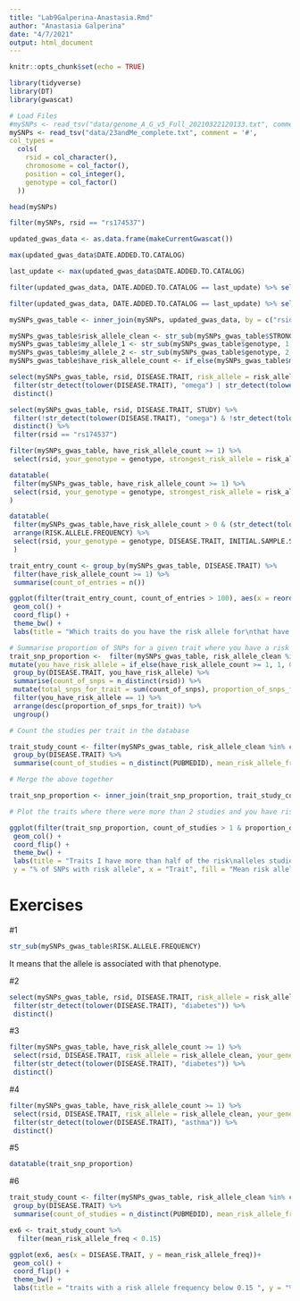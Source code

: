 ```yaml
---
title: "Lab9Galperina-Anastasia.Rmd"
author: "Anastasia Galperina"
date: "4/7/2021"
output: html_document
---
```


```r
knitr::opts_chunk$set(echo = TRUE)
```

```r
library(tidyverse)
library(DT)
library(gwascat)
```

```r
# Load Files 
#mySNPs <- read_tsv("data/genome_A_G_v5_Full_20210322120133.txt", comment = '#',
mySNPs <- read_tsv("data/23andMe_complete.txt", comment = '#',
col_types = 
  cols(
    rsid = col_character(),
    chromosome = col_factor(),
    position = col_integer(),
    genotype = col_factor()
  ))
```

```r
head(mySNPs)
```

```r
filter(mySNPs, rsid == "rs174537")
```

```r
updated_gwas_data <- as.data.frame(makeCurrentGwascat())
```

```r
max(updated_gwas_data$DATE.ADDED.TO.CATALOG)
```

```r
last_update <- max(updated_gwas_data$DATE.ADDED.TO.CATALOG)

filter(updated_gwas_data, DATE.ADDED.TO.CATALOG == last_update) %>% select(STUDY) %>% distinct()
```

```r
filter(updated_gwas_data, DATE.ADDED.TO.CATALOG == last_update) %>% select(LINK) %>% distinct()
```

```r
mySNPs_gwas_table <- inner_join(mySNPs, updated_gwas_data, by = c("rsid" = "SNPS"))
```

```r
mySNPs_gwas_table$risk_allele_clean <- str_sub(mySNPs_gwas_table$STRONGEST.SNP.RISK.ALLELE, -1)
mySNPs_gwas_table$my_allele_1 <- str_sub(mySNPs_gwas_table$genotype, 1, 1)
mySNPs_gwas_table$my_allele_2 <- str_sub(mySNPs_gwas_table$genotype, 2, 2)
mySNPs_gwas_table$have_risk_allele_count <- if_else(mySNPs_gwas_table$my_allele_1 == mySNPs_gwas_table$risk_allele_clean, 1, 0) + if_else(mySNPs_gwas_table$my_allele_2 == mySNPs_gwas_table$risk_allele_clean, 1, 0)
```

```r
select(mySNPs_gwas_table, rsid, DISEASE.TRAIT, risk_allele = risk_allele_clean, your_geneotype = genotype) %>% 
 filter(str_detect(tolower(DISEASE.TRAIT), "omega") | str_detect(tolower(DISEASE.TRAIT), "fatty acid")) %>%
 distinct()
```

```r
select(mySNPs_gwas_table, rsid, DISEASE.TRAIT, STUDY) %>% 
 filter(!str_detect(tolower(DISEASE.TRAIT), "omega") & !str_detect(tolower(DISEASE.TRAIT), "fatty acid")) %>%
 distinct() %>%
 filter(rsid == "rs174537")
```

```r
filter(mySNPs_gwas_table, have_risk_allele_count >= 1) %>%
 select(rsid, your_genotype = genotype, strongest_risk_allele = risk_allele_clean, DISEASE.TRAIT, STUDY) 
```

```r
datatable(
 filter(mySNPs_gwas_table, have_risk_allele_count >= 1) %>%
 select(rsid, your_genotype = genotype, strongest_risk_allele = risk_allele_clean, DISEASE.TRAIT, STUDY )
)
```

```r
datatable(
 filter(mySNPs_gwas_table,have_risk_allele_count > 0 & (str_detect(tolower(INITIAL.SAMPLE.SIZE), "european") | str_detect(tolower(REPLICATION.SAMPLE.SIZE), "european")) & (RISK.ALLELE.FREQUENCY > 0 & !is.na(RISK.ALLELE.FREQUENCY))) %>%
 arrange(RISK.ALLELE.FREQUENCY) %>%
 select(rsid, your_genotype = genotype, DISEASE.TRAIT, INITIAL.SAMPLE.SIZE,RISK.ALLELE.FREQUENCY)
 )
```

```r
trait_entry_count <- group_by(mySNPs_gwas_table, DISEASE.TRAIT) %>%
 filter(have_risk_allele_count >= 1) %>%
 summarise(count_of_entries = n())

ggplot(filter(trait_entry_count, count_of_entries > 100), aes(x = reorder(DISEASE.TRAIT, count_of_entries, sum), y = count_of_entries)) +
 geom_col() +
 coord_flip() +
 theme_bw() +
 labs(title = "Which traits do you have the risk allele for\nthat have over 100 entries in the GWAS database?", y = "Count of entries", x = "Trait")
```

```r
# Summarise proportion of SNPs for a given trait where you have a risk allele
trait_snp_proportion <-  filter(mySNPs_gwas_table, risk_allele_clean %in% c("C" ,"A", "G", "T") & my_allele_1 %in% c("C" ,"A", "G", "T") & my_allele_2 %in% c("C" ,"A", "G", "T") ) %>%
mutate(you_have_risk_allele = if_else(have_risk_allele_count >= 1, 1, 0)) %>%
 group_by(DISEASE.TRAIT, you_have_risk_allele) %>%
 summarise(count_of_snps = n_distinct(rsid)) %>%
 mutate(total_snps_for_trait = sum(count_of_snps), proportion_of_snps_for_trait = count_of_snps / sum(count_of_snps) * 100) %>%
 filter(you_have_risk_allele == 1) %>%
 arrange(desc(proportion_of_snps_for_trait)) %>%
 ungroup()
```

```r
# Count the studies per trait in the database

trait_study_count <- filter(mySNPs_gwas_table, risk_allele_clean %in% c("C" ,"A", "G", "T") & my_allele_1 %in% c("C" ,"A", "G", "T") & my_allele_2 %in% c("C" ,"A", "G", "T") ) %>%
 group_by(DISEASE.TRAIT) %>%
 summarise(count_of_studies = n_distinct(PUBMEDID), mean_risk_allele_freq = mean(RISK.ALLELE.FREQUENCY))

# Merge the above together

trait_snp_proportion <- inner_join(trait_snp_proportion, trait_study_count, by = "DISEASE.TRAIT")

# Plot the traits where there were more than 2 studies and you have risk alleles for more than 70% of the SNPs studied

ggplot(filter(trait_snp_proportion, count_of_studies > 1 & proportion_of_snps_for_trait > 70), aes(x = reorder(DISEASE.TRAIT, proportion_of_snps_for_trait, sum), y = proportion_of_snps_for_trait, fill = mean_risk_allele_freq)) +
 geom_col() +
 coord_flip() +
 theme_bw() + 
 labs(title = "Traits I have more than half of the risk\nalleles studied where > 1 studies involved", 
 y = "% of SNPs with risk allele", x = "Trait", fill = "Mean risk allele frequency") 
```

# Exercises

#1
```r
str_sub(mySNPs_gwas_table$RISK.ALLELE.FREQUENCY)
```
It means that the allele is associated with that phenotype.

#2
```r
select(mySNPs_gwas_table, rsid, DISEASE.TRAIT, risk_allele = risk_allele_clean, your_geneotype = genotype) %>% 
 filter(str_detect(tolower(DISEASE.TRAIT), "diabetes")) %>%
 distinct()
```

#3
```r
filter(mySNPs_gwas_table, have_risk_allele_count >= 1) %>%
 select(rsid, DISEASE.TRAIT, risk_allele = risk_allele_clean, your_geneotype = genotype) %>% 
 filter(str_detect(tolower(DISEASE.TRAIT), "diabetes")) %>%
 distinct()
```

#4
```r
filter(mySNPs_gwas_table, have_risk_allele_count >= 1) %>%
 select(rsid, DISEASE.TRAIT, risk_allele = risk_allele_clean, your_geneotype = genotype) %>% 
 filter(str_detect(tolower(DISEASE.TRAIT), "asthma")) %>%
 distinct()
```

#5
```r
datatable(trait_snp_proportion)
```

#6
```r
trait_study_count <- filter(mySNPs_gwas_table, risk_allele_clean %in% c("C" ,"A", "G", "T") & my_allele_1 %in% c("C" ,"A", "G", "T") & my_allele_2 %in% c("C" ,"A", "G", "T") ) %>%
 group_by(DISEASE.TRAIT) %>%
 summarise(count_of_studies = n_distinct(PUBMEDID), mean_risk_allele_freq = mean(RISK.ALLELE.FREQUENCY))

ex6 <- trait_study_count %>%
  filter(mean_risk_allele_freq < 0.15)

ggplot(ex6, aes(x = DISEASE.TRAIT, y = mean_risk_allele_freq))+
 geom_col() +
 coord_flip() +
 theme_bw() + 
 labs(title = "traits with a risk allele frequency below 0.15 ", y = "% of SNPs with risk allele", x = "Trait", fill = "Mean risk allele frequency") 
```






